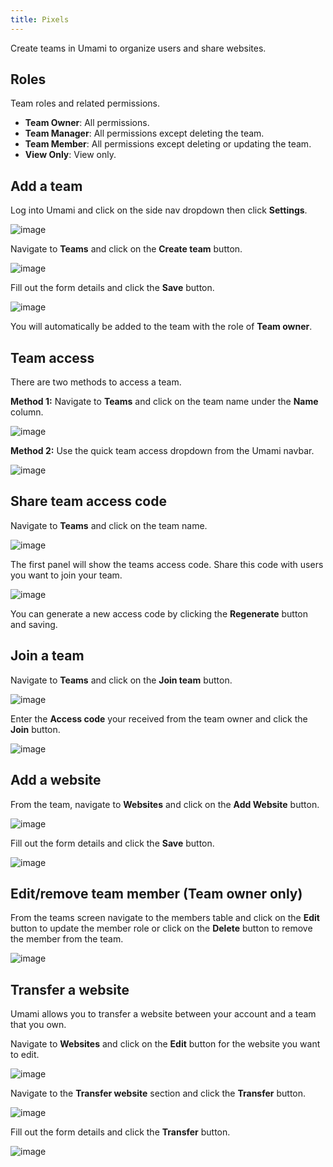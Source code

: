 ```yaml
---
title: Pixels
---
```


Create teams in Umami to organize users and share websites.

## Roles

Team roles and related permissions.

- **Team Owner**: All permissions.
- **Team Manager**: All permissions except deleting the team.
- **Team Member**: All permissions except deleting or updating the team.
- **View Only**: View only.

## Add a team

Log into Umami and click on the side nav dropdown then click **Settings**.

![image](/images/docs/v3/navbar-settings.png)

Navigate to **Teams** and click on the **Create team** button.

![image](/images/docs/v3/team-add.png)

Fill out the form details and click the **Save** button.

![image](/images/docs/v3/team-add-form.png)

You will automatically be added to the team with the role of **Team owner**.

## Team access

There are two methods to access a team.

**Method 1:** Navigate to **Teams** and click on the team name under the **Name** column.

![image](/images/docs/v3/team-view.png)

**Method 2:** Use the quick team access dropdown from the Umami navbar.

![image](/images/docs/v3/team-quick-access.png)

## Share team access code

Navigate to **Teams** and click on the team name.

![image](/images/docs/v3/team-view.png)

The first panel will show the teams access code. Share this code with users you want to join your team.

![image](/images/docs/v3/team-details.png)

You can generate a new access code by clicking the **Regenerate** button and saving.

## Join a team

Navigate to **Teams** and click on the **Join team** button.

![image](/images/docs/v3/team-add.png)

Enter the **Access code** your received from the team owner and click the **Join** button.

![image](/images/docs/v3/team-join-form.png)

## Add a website

From the team, navigate to **Websites** and click on the **Add Website** button.

![image](/images/docs/v3/team-website.png)

Fill out the form details and click the **Save** button.

![image](/images/docs/v3/website-add-form.png)

## Edit/remove team member (Team owner only)

From the teams screen navigate to the members table and click on the **Edit** button to update the member role or click on the **Delete** button to remove the member from the team.

![image](/images/docs/v3/team-member-edit.png)

## Transfer a website

Umami allows you to transfer a website between your account and a team that you own.

Navigate to **Websites** and click on the **Edit** button for the website you want to edit.

![image](/images/docs/v3/website-edit.png)

Navigate to the **Transfer website** section and click the **Transfer** button.

![image](/images/docs/v3/website-transfer.png)

Fill out the form details and click the **Transfer** button.

![image](/images/docs/v3//website-transfer-form.png)
